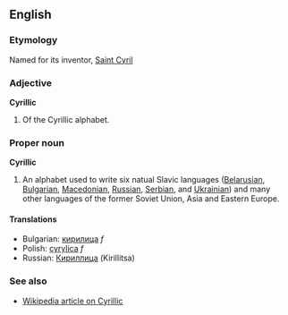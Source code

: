 ==English==
===Etymology===
Named for its inventor, [[w:Saint Cyril|Saint Cyril]]

===Adjective===
'''Cyrillic'''

# Of the Cyrillic alphabet.

===Proper noun===
'''Cyrillic'''

# An alphabet used to write six natual Slavic languages ([[Belarusian]], [[Bulgarian]], [[Macedonian]], [[Russian]], [[Serbian]], and [[Ukrainian]]) and many other languages of the former Soviet Union, Asia and Eastern Europe.

====Translations====
*Bulgarian: [[кирилица]] ''f''
*Polish: [[cyrylica]] ''f''
*Russian: [[Кириллица]] (Kirillitsa)

===See also===
*[[w:Cyrillic|Wikipedia article on Cyrillic]]